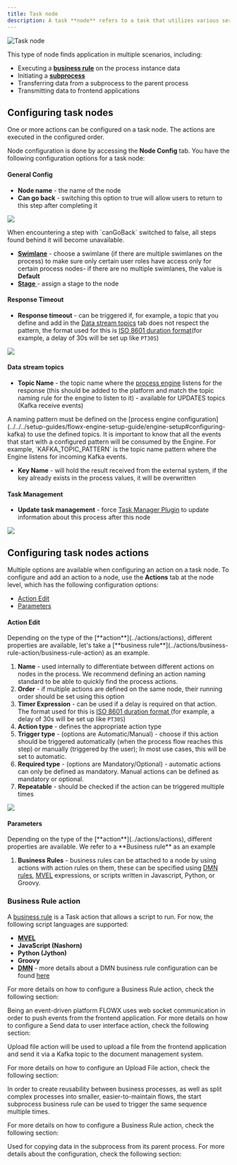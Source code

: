 ```yaml
---
title: Task node
description: A task **node** refers to a task that utilizes various services, such as Web services, automated applications, or other similar services, to accomplish a particular task.
---
```


<Frame>

![Task node](https://s3.eu-west-1.amazonaws.com/docx.flowx.ai/building-blocks/node/service_task.png#center)

</Frame>

This type of node finds application in multiple scenarios, including:

* Executing a [**business rule**](../actions/business-rule-action/) on the process instance data
* Initiating a [**subprocess**](../actions/start-subprocess-action)
* Transferring data from a subprocess to the parent process
* Transmitting data to frontend applications

## Configuring task nodes

One or more actions can be configured on a task node. The actions are executed in the configured order.

Node configuration is done by accessing the **Node Config** tab. You have the following configuration options for a task node:

#### General Config

* **Node name** - the name of the node
* **Can go back** - switching this option to true will allow users to return to this step after completing it

<Frame>

![](https://s3.eu-west-1.amazonaws.com/docx.flowx.ai/building-blocks/node/task_node_general_config.png)

</Frame>

<Info>
When encountering a step with `canGoBack` switched to false, all steps found behind it will become unavailable.
</Info>

* [**Swimlane**](../../platform-deep-dive/user-roles-management/swimlanes) - choose a swimlane (if there are multiple swimlanes on the process) to make sure only certain user roles have access only for certain process nodes- if there are no multiple swimlanes, the value is **Default**
* [**Stage** ](../../platform-deep-dive/plugins/custom-plugins/task-management/using-stages)- assign a stage to the node

#### Response Timeout

* **Response timeout** - can be triggered if, for example, a topic that you define and add in the [Data stream topics](#data-stream-topics) tab does not respect the pattern, the format used for this is [ISO 8601 duration format](https://www.w3.org/TR/NOTE-datetime)(for example, a delay of 30s will be set up like `PT30S`)

<Frame>

![](https://s3.eu-west-1.amazonaws.com/docx.flowx.ai/building-blocks/node/task_node_response_timeout.png)

</Frame>

#### Data stream topics

*  **Topic Name** - the topic name where the [process engine](../../platform-deep-dive/core-components/flowx-engine) listens for the response (this should be added to the platform and match the topic naming rule for the engine to listen to it) - available for UPDATES topics (Kafka receive events)

<Warning>
A naming pattern must be defined on the [process engine configuration](../../../setup-guides/flowx-engine-setup-guide/engine-setup#configuring-kafka) to use the defined topics. It is important to know that all the events that start with a configured pattern will be consumed by the Engine. For example, `KAFKA_TOPIC_PATTERN` is the topic name pattern where the Engine listens for incoming Kafka events.
</Warning>

* **Key Name** - will hold the result received from the external system, if the key already exists in the process values, it will be overwritten

#### Task Management

* **Update task management** - force [Task Manager Plugin](../../platform-deep-dive/plugins/custom-plugins/task-management/task-management-overview) to update information about this process after this node

<Frame>

![](https://s3.eu-west-1.amazonaws.com/docx.flowx.ai/building-blocks/node/task_node_task_management.png)

</Frame>

## Configuring task nodes actions

Multiple options are available when configuring an action on a task node. To configure and add an action to a node, use the **Actions** tab at the node level, which has the following configuration options:

* [Action Edit](#action-edit)
* [Parameters](#parameters)

#### Action Edit

<Info>
Depending on the type of the [**action**](../actions/actions), different properties are available, let's take a [**business rule**](../actions/business-rule-action/business-rule-action) as an example.
</Info>

1. **Name** - used internally to differentiate between different actions on nodes in the process. We recommend defining an action naming standard to be able to quickly find the process actions.
2. **Order** - if multiple actions are defined on the same node, their running order should be set using this option
3. **Timer Expression** - can be used if a delay is required on that action. The format used for this is [ISO 8601 duration format ](https://www.w3.org/TR/NOTE-datetime)(for example, a delay of 30s will be set up like `PT30S`)
4. **Action type** - defines the appropriate action type
5. **Trigger type** - (options are Automatic/Manual) - choose if this action should be triggered automatically (when the process flow reaches this step) or manually (triggered by the user); In most use cases, this will be set to automatic.
6. **Required type** - (options are Mandatory/Optional) - automatic actions can only be defined as mandatory. Manual actions can be defined as mandatory or optional.
7. **Repeatable** - should be checked if the action can be triggered multiple times

<Frame>

![](https://s3.eu-west-1.amazonaws.com/docx.flowx.ai/building-blocks/node/task_node_action_edit.png)

</Frame>

#### Parameters

<Info>
Depending on the type of the [**action**](../actions/actions), different properties are available. We refer to a **Business rule** as an example
</Info>

1. **Business Rules** - business rules can be attached to a node by using actions with action rules on them, these can be specified using [DMN rules](../actions/business-rule-action/dmn-business-rule-action), [MVEL](../../platform-overview/frameworks-and-standards/business-process-industry-standards/intro-to-mvel) expressions, or scripts written in Javascript, Python, or Groovy.

<Card title ="Supported scripting languages" href ="../../building-blocks/supported-scripts" icon="link">
</Card>

### Business Rule action

A [business rule](../actions/business-rule-action/business-rule-action) is a Task action that allows a script to run. For now, the following script languages are supported:

* [**MVEL**](../../platform-overview/frameworks-and-standards/business-process-industry-standards/intro-to-mvel)
* **JavaScript (Nashorn)**
* **Python (Jython)**
* **Groovy**
* [**DMN**](../../platform-overview/frameworks-and-standards/business-process-industry-standards/intro-to-dmn) - more details about a DMN business rule configuration can be found [here](../actions/business-rule-action/dmn-business-rule-action)

For more details on how to configure a Business Rule action, check the following section:

<Card title ="Business rule action" href= "../actions/business-rule-action/business-rule-action" icon ="link">
</Card>

<AccordionGroup>

<Accordion title ="Send Data to User Interface action">
Being an event-driven platform FLOWX uses web socket communication in order to push events from the frontend application.
For more details on how to configure a Send data to user interface action, check the following section:

<Card title ="Send Data to User Interface" href="../actions/send-data-to-user-interface">
</Card>
</Accordion>

<Accordion title ="Upload File action">

Upload file action will be used to upload a file from the frontend application and send it via a Kafka topic to the document management system.

For more details on how to configure an Upload File action, check the following section:

<Card title = "Upload File" href ="../actions/upload-file-action">
</Card>
</Accordion>

<Accordion title ="Start Subprocess action">
In order to create reusability between business processes, as well as split complex processes into smaller, easier-to-maintain flows, the start subprocess business rule can be used to trigger the same sequence multiple times.

For more details on how to configure a Business Rule action, check the following section:

<Card title ="Start Subprocess" href ="../actions/start-subprocess-action">
</Card>

</Accordion>

<Accordion title = "Append Params to Parent Process action">

Used for copying data in the subprocess from its parent process.
For more details about the configuration, check the following section:

<Card title ="Append Params to Parent Process" href="../actions/append-params-to-parent-process">
</Card>
</Accordion>
</AccordionGroup>
